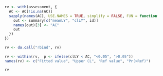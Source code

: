 ```r

rv <- with(assessment, {
  AC <- AC[!is.na(AC)]
  sapply(names(AC), USE.NAMES = TRUE, simplify = FALSE, FUN = function(id) {
    out <- summary[c("meanLY", "clLY", id)]
    names(out)[3] <- "AC"
    out
  }) 
})
               
rv <- do.call("rbind", rv)
               
rv <- within(rv,  p <- ifelse(clLY < AC, "<0.05", ">0.05"))
names(rv) <- c("Fitted value", "Upper CL", "Ref value", "Pr(>Ref)")
```

```r
rv
```

